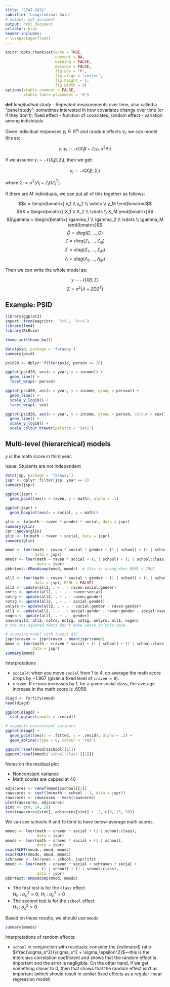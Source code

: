 ```yaml
---
title: "STAT-S632"
subtitle: 'Longitudinal Data'
# output: pdf_document
output: html_document
urlcolor: blue
header-includes:
- \usepackage{float}
---
```


```r
knitr::opts_chunk$set(echo = TRUE, 
                      comment = NA, 
                      warning = FALSE, 
                      message = FALSE, 
                      fig.pos = 'H', 
                      fig.align = 'center', 
                      fig.height = 5, 
                      fig.width = 8)
options(xtable.comment = FALSE, 
        xtable.table.placement = 'H')
```

**def** *longitudinal study* - Repeated measurements over time, also called a 
"panel study"; sometimes interested in how covariates change over time (or if 
they don't); fixed effect - function of covariates; random effect - variation 
among individuals

Given individual responses $y_i \in \mathbb{R}^{n_i}$ and random effects 
$\gamma_i$, we can model this as:

$$y_i | \gamma_i \sim \mathcal{N}(X_i \beta + Z_i \gamma_i, \sigma^2 \Lambda_i)$$

If we assume $\gamma_i \sim \mathcal{N}(X_i \beta, \Sigma_i)$, then we get:

$$y_i \sim \mathcal{N}(X_i \beta, \Sigma_i)$$

where $\Sigma_i = \sigma^2 (\Lambda_i + Z_i D Z_i^T)$.

If there are $M$ individuals, we can put all of this together as follows:

$$y = \begin{bmatrix} y_1 \\ y_2 \\ \vdots \\ y_M \end{bmatrix}$$
$$X = \begin{bmatrix} X_1 \\ X_2 \\ \vdots \\ X_M \end{bmatrix}$$
$$\gamma = \begin{bmatrix} 
  \gamma_1 \\ \gamma_2 \\ \vdots \\ \gamma_M 
\end{bmatrix}$$
$$\tilde{D} = diag(D, ..., D)$$
$$Z = diag(Z_1, ..., Z_m)$$
$$\Sigma = diag(\Sigma_1, ..., \Sigma_M)$$
$$\Lambda = diag(\Lambda_1, ..., \Lambda_M)$$

Then we can write the whole model as:

$$y \sim \mathcal{N}(X \beta, \Sigma)$$
$$\Sigma = \sigma^2 (\Lambda + Z \tilde{D} Z^T)$$

## Example: PSID

```r
library(ggplot2)
import::from(magrittr, `%>%`, `%<>%`)
library(lme4)
library(RLRsim)

theme_set(theme_bw())

data(psid, package = 'faraway')
summary(psid)

psid20 <- dplyr::filter(psid, person <= 20)

ggplot(psid20, aes(x = year, y = income)) + 
  geom_line() + 
  facet_wrap(~ person)

ggplot(psid20, aes(x = year, y = income, group = person)) + 
  geom_line() + 
  scale_y_log10() + 
  facet_wrap(~ sex)

ggplot(psid20, aes(x = year, y = income, group = person, colour = sex)) + 
  geom_line() + 
  scale_y_log10() + 
  scale_colour_brewer(palette = 'Set1')
```

## Multi-level (hierarchical) models 

$y$ is the math score in third year.

Issue: Students are not independent 

```r
data(jsp, package = 'faraway')
jspr <- dplyr::filter(jsp, year == 2)
summary(jspr)

ggplot(jspr) + 
  geom_point(aes(x = raven, y = math), alpha = .1)

ggplot(jspr) + 
  geom_boxplot(aes(x = social, y = math))

glin <- lm(math ~ raven * gender * social, data = jspr)
summary(glin)
car::Anova(glin)
glin <- lm(math ~ raven + social, data = jspr)
summary(glin)

mmod <- lmer(math ~ raven * social * gender + (1 | school) + (1 | school:class), 
             data = jspr)
mmodr <- lmer(math ~ raven * social + (1 | school) + (1 | school:class), 
              data = jspr)
pbkrtest::KRmodcomp(mmod, mmodr)  # this is wrong when REML = TRUE

all3 <- lmer(math ~ raven * social * gender + (1 | school) + (1 | school:class),
             data = jspr, REML = FALSE)
all2 <- update(all3, . ~ . - raven:social:gender)
notrs <- update(all2, . ~ . - raven:social)
notrg <- update(all2, . ~ . - raven:gender)
notsg <- update(all2, . ~ . - social:gender)
onlyrs <- update(all2, . ~ . - social:gender - raven:gender)
all1 <- update(all2, . ~ . - social:gender - raven:gender - social:raven)
nogen <- update(all1, . ~ . - gender)
anova(all3, all2, notrs, notrg, notsg, onlyrs, all1, nogen)
# the chi-squared tests don't make sense in this case

# choosing model with lowest AIC
jspr$craven <- jspr$raven - mean(jspr$raven)
mmod <- lmer(math ~ craven * social + (1 | school) + (1 | school:class),
            data = jspr)
summary(mmod)
```

Interpretations

* `social4`: when you move `social` from 1 to 4, on average the math score drops 
by $-1.967$ (given a fixed level of `craven = 0`).
* `craven`: If `craven` increases by 1, for a given social class, the average 
increase in the math score is $.6058$.

```r
diagd <- fortify(mmod)
head(diagd)

ggplot(diagd) + 
  stat_qq(aes(sample = .resid))

# suggests nonconstant variance
ggplot(diagd) + 
  geom_point(aes(x = .fitted, y = .resid), alpha = .2) + 
  geom_abline(slope = 0, colour = 'red')

qqnorm(ranef(mmod)$school[[1]])
qqnorm(ranef(mmod)$`school:class`[[1]])
```

Notes on the residual plot

* Nonconstant variance
* Math scores are capped at 40

```r
adjscores <- ranef(mmod)$school[[1]]
rawscores <- coef(lm(math ~ school - 1, data = jspr))
rawscores <- rawscores - mean(rawscores)
plot(rawscores, adjscores)
sint <- c(9, 14, 29)
text(rawscores[sint], adjscores[sint] + .2, c(9, 15, 30))
```

We can see schools 9 and 15 tend to have below-average math scores.

```r
mmodc <- lmer(math ~ craven * social + (1 | school:class),
              data = jspr)
mmods <- lmer(math ~ craven * social + (1 | school),
              data = jspr)
exactRLRT(mmodc, mmod, mmods)
exactRLRT(mmods, mmod, mmodc)
schraven <- lm(raven ~ school, jspr)$fit
mmodc <- lmer(math ~ craven * social + schraven * social + 
                (1 | school) + (1 | school:class),
              data = jspr)
pbkrtest::KRmodcomp(mmod, mmodc)
```

* The first test is for the `class` effect  
$H_0$ : $\sigma_c^2 = 0$; $H_1$ : $\sigma_c^2 > 0$
* The second test is for the `school` effect  
$H_1$ : $\sigma_s^2 > 0$

Based on these results, we should use `mmods`

```r
summary(mmods)
```

Interpretations of random effects:

* `school` in conjunction with residuals: consider the (estimated) ratio 
$\frac{\sigma_s^2}{\sigma_s^2 + \sigma_\epsilon^2}$---this is the interclass
correlation coefficient and shows that the random effect is important and the 
error is negligible. On the other hand, if we get something closer to 0, then 
that shows that the random effect isn't as important (which should result in
similar fixed effects as a regular linear regression model)